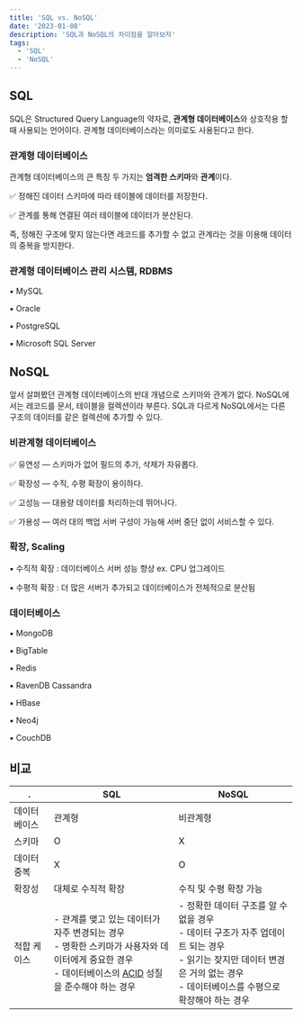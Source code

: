 ```yaml
---
title: 'SQL vs. NoSQL'
date: '2023-01-08'
description: 'SQL과 NoSQL의 차이점을 알아보자'
tags:
  - 'SQL'
  - 'NoSQL'
---
```


## SQL

SQL은 Structured Query Language의 약자로, **관계형 데이터베이스**와 상호작용 할 때 사용되는 언어이다. 관계형 데이터베이스라는 의미로도 사용된다고 한다. 

### 관계형 데이터베이스

관계형 데이터베이스의 큰 특징 두 가지는 **엄격한 스키마**와 **관계**이다.

✅ 정해진 데이터 스키마에 따라 테이블에 데이터를 저장한다. 

✅ 관계를 통해 연결된 여러 테이블에 데이터가 분산된다.

즉, 정해진 구조에 맞지 않는다면 레코드를 추가할 수 없고 관계라는 것을 이용해 데이터의 중복을 방지한다.

### 관계형 데이터베이스 관리 시스템, RDBMS

▪️ MySQL

▪️ Oracle

▪️ PostgreSQL

▪️ Microsoft SQL Server

## NoSQL

앞서 살펴봤던 관계형 데이터베이스의 반대 개념으로 스키마와 관계가 없다. NoSQL에서는 레코드를 문서, 테이블을 컬렉션이라 부른다. SQL과 다르게 NoSQL에서는 다른 구조의 데이터를 같은 컬렉션에 추가할 수 있다. 

### 비관계형 데이터베이스

✅ 유연성 — 스키마가 없어 필드의 추가, 삭제가 자유롭다.

✅ 확장성 — 수직, 수평 확장이 용이하다.

✅ 고성능 — 대용량 데이터를 처리하는데 뛰어나다.

✅ 가용성 — 여러 대의 백업 서버 구성이 가능해 서버 중단 없이 서비스할 수 있다.

### 확장, Scaling

▪️ 수직적 확장 : 데이터베이스 서버 성능 향상 ex. CPU 업그레이드

▪️ 수평적 확장 : 더 많은 서버가 추가되고 데이터베이스가 전체적으로 분산됨

### 데이터베이스

▪️ MongoDB

▪️ BigTable

▪️ Redis

▪️ RavenDB Cassandra

▪️ HBase

▪️ Neo4j

▪️ CouchDB

## 비교

| .            | SQL                                                                                                                                                                                                                                                                                    | NoSQL                                                                                                                                                                                |
| ------------ | -------------------------------------------------------------------------------------------------------------------------------------------------------------------------------------------------------------------------------------------------------------------------------------- | ------------------------------------------------------------------------------------------------------------------------------------------------------------------------------------ |
| 데이터베이스 | 관계형                                                                                                                                                                                                                                                                                 | 비관계형                                                                                                                                                                             |
| 스키마       | O                                                                                                                                                                                                                                                                                      | X                                                                                                                                                                                    |
| 데이터 중복  | X                                                                                                                                                                                                                                                                                      | O                                                                                                                                                                                    |
| 확장성       | 대체로 수직적 확장                                                                                                                                                                                                                                                                     | 수직 및 수평 확장 가능                                                                                                                                                               |
| 적합 케이스  | - 관계를 맺고 있는 데이터가 자주 변경되는 경우<br/>- 명확한 스키마가 사용자와 데이터에게 중요한 경우<br/>- 데이터베이스의 [ACID](https://overtae.github.io/blog/database/transaction/#%ED%8A%B8%EB%9E%9C%EC%9E%AD%EC%85%98%EC%9D%98-%ED%8A%B9%EC%A7%95-acid) 성질을 준수해야 하는 경우 | - 정확한 데이터 구조를 알 수 없을 경우<br/>- 데이터 구조가 자주 업데이트 되는 경우<br/>- 읽기는 잦지만 데이터 변경은 거의 없는 경우<br/>- 데이터베이스를 수평으로 확장해야 하는 경우 |
